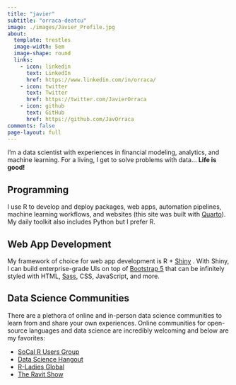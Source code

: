 ```yaml
---
title: "javier"
subtitle: "orraca-deatcu"
image: ./images/Javier_Profile.jpg
about:
  template: trestles
  image-width: 5em
  image-shape: round
  links:
    - icon: linkedin
      text: LinkedIn
      href: https://www.linkedin.com/in/orraca/
    - icon: twitter
      text: Twitter
      href: https://twitter.com/JavierOrraca
    - icon: github
      text: GitHub
      href: https://github.com/JavOrraca
comments: false
page-layout: full
---
```


I'm a data scientist with experiences in financial modeling, analytics, and machine learning. For a living, I get to solve problems with data... **Life is good!**

## Programming

I use R to develop and deploy packages, web apps, automation pipelines, machine learning workflows, and websites (this site was built with [Quarto](https://quarto.org/)). My daily toolkit also includes Python but I prefer R.

## Web App Development

My framework of choice for web app development is R + [Shiny](https://shiny.rstudio.com/) . With Shiny, I can build enterprise-grade UIs on top of [Bootstrap 5](https://getbootstrap.com/) that can be infinitely styled with HTML, [Sass](https://sass-lang.com/), CSS, JavaScript, and more.

## Data Science Communities

There are a plethora of online and in-person data science communities to learn from and share your own experiences. Online communities for open-source languages and data science are incredibly welcoming and below are my favorites:

- [SoCal R Users Group](https://www.meetup.com/socal-rug/ "SoCal RUG meets on a monthly basis for online and in-person events")
- [Data Science Hangout](https://www.rstudio.com/data-science-hangout/live-calls/ "Data Science Hangout hosted by RStudio's Rachael Dempsey, Thursdays at 12pm ET")
- [R-Ladies Global](https://rladies.org/ "R-Ladies Is A World-Wide Organization To Promote Gender Diversity In The R Community")
- [The Ravit Show](https://theravitshow.com/ "TRS, hosted by Ravit Jain, is a community for data science & AI practitioners")
